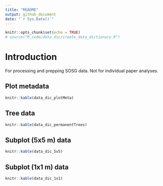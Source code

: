 ```yaml
---
title: "README"
output: github_document
date: "`r Sys.Date()`"
---
```


```r
knitr::opts_chunk$set(echo = TRUE)
# source("R_code/data_dic/create_data_dictionary.R")
```

# Introduction
For processing and prepping SOSG data. Not for individual paper analyses.

## Plot  metadata
```r
knitr::kable(data_dic_plotMeta)
```

## Tree data
```r
knitr::kable(data_dic_permanentTrees)
```

## Subplot (5x5 m) data
```r
knitr::kable(data_dic_5x5)
```

## Subplot (1x1 m) data
```r
knitr::kable(data_dic_1x1)
```
